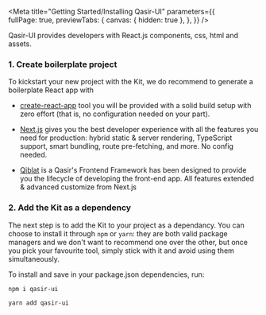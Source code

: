 
<Meta title="Getting Started/Installing Qasir-UI" 
  parameters={{  
    fullPage: true,
    previewTabs: {
      canvas: { hidden: true },
    },
  }} 
/>

<Title>Installing Qasir-UI</Title>
<Subtitle>Qasir-UI provides developers with React.js components, css, html and assets.</Subtitle>

### 1. Create boilerplate project

<p>To kickstart your new project with the Kit, we do recommend to generate a boilerplate React app with</p>

<ul>
  <li>
    <p>
      <a target="_blank" href="https://create-react-app.dev/" class="link">create-react-app</a> tool you will be provided with a solid build setup with zero effort (that is, no configuration needed on your part).
    </p>    
  </li>
  <li>
    <p>
      <a target="_blank" href="https://nextjs.org/" class="link">Next.js</a> gives you the best developer experience with all the features you need for production: hybrid static & server rendering, TypeScript support, smart bundling, route pre-fetching, and more. No config needed.
    </p>
  </li>
  <li>
    <p>
      <a target="_blank" href="https://fe-qasir.gitbook.io/qiblat-documentation/" class="link">Qiblat</a> is a Qasir's Frontend Framework has been designed to provide you the lifecycle of developing the front-end app. All features extended & advanced customize from Next.js
    </p>
  </li>
</ul>

### 2. Add the Kit as a dependency

<p>The next step is to add the Kit to your project as a dependancy. You can choose to install it through <code>npm</code> or <code>yarn</code>: they are both valid package managers and we don't want to recommend one over the other, but once you pick your favourite tool, simply stick with it and avoid using them simultaneously.</p>

<p>To install and save in your package.json dependencies, run:</p>

<TabsState initial="npm">
  <div id="npm" title="NPM"><div>

```sh
npm i qasir-ui
```

  </div></div>
  <div id="yarn" title="YARN"><div>

```sh
yarn add qasir-ui
```

  </div></div>  
</TabsState>
